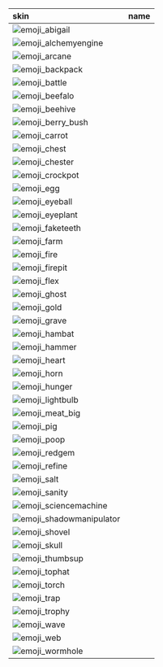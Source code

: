| skin                                                                                           |        name        |
| :--------------------------------------------------------------------------------------------- | :----------------: |
|![emoji_abigail](https://items.kleientertainment.com/images/DST/emoji_abigail/small)||
|![emoji_alchemyengine](https://items.kleientertainment.com/images/DST/emoji_alchemyengine/small)||
|![emoji_arcane](https://items.kleientertainment.com/images/DST/emoji_arcane/small)||
|![emoji_backpack](https://items.kleientertainment.com/images/DST/emoji_backpack/small)||
|![emoji_battle](https://items.kleientertainment.com/images/DST/emoji_battle/small)||
|![emoji_beefalo](https://items.kleientertainment.com/images/DST/emoji_beefalo/small)||
|![emoji_beehive](https://items.kleientertainment.com/images/DST/emoji_beehive/small)||
|![emoji_berry_bush](https://items.kleientertainment.com/images/DST/emoji_berry_bush/small)||
|![emoji_carrot](https://items.kleientertainment.com/images/DST/emoji_carrot/small)||
|![emoji_chest](https://items.kleientertainment.com/images/DST/emoji_chest/small)||
|![emoji_chester](https://items.kleientertainment.com/images/DST/emoji_chester/small)||
|![emoji_crockpot](https://items.kleientertainment.com/images/DST/emoji_crockpot/small)||
|![emoji_egg](https://items.kleientertainment.com/images/DST/emoji_egg/small)||
|![emoji_eyeball](https://items.kleientertainment.com/images/DST/emoji_eyeball/small)||
|![emoji_eyeplant](https://items.kleientertainment.com/images/DST/emoji_eyeplant/small)||
|![emoji_faketeeth](https://items.kleientertainment.com/images/DST/emoji_faketeeth/small)||
|![emoji_farm](https://items.kleientertainment.com/images/DST/emoji_farm/small)||
|![emoji_fire](https://items.kleientertainment.com/images/DST/emoji_fire/small)||
|![emoji_firepit](https://items.kleientertainment.com/images/DST/emoji_firepit/small)||
|![emoji_flex](https://items.kleientertainment.com/images/DST/emoji_flex/small)||
|![emoji_ghost](https://items.kleientertainment.com/images/DST/emoji_ghost/small)||
|![emoji_gold](https://items.kleientertainment.com/images/DST/emoji_gold/small)||
|![emoji_grave](https://items.kleientertainment.com/images/DST/emoji_grave/small)||
|![emoji_hambat](https://items.kleientertainment.com/images/DST/emoji_hambat/small)||
|![emoji_hammer](https://items.kleientertainment.com/images/DST/emoji_hammer/small)||
|![emoji_heart](https://items.kleientertainment.com/images/DST/emoji_heart/small)||
|![emoji_horn](https://items.kleientertainment.com/images/DST/emoji_horn/small)||
|![emoji_hunger](https://items.kleientertainment.com/images/DST/emoji_hunger/small)||
|![emoji_lightbulb](https://items.kleientertainment.com/images/DST/emoji_lightbulb/small)||
|![emoji_meat_big](https://items.kleientertainment.com/images/DST/emoji_meat_big/small)||
|![emoji_pig](https://items.kleientertainment.com/images/DST/emoji_pig/small)||
|![emoji_poop](https://items.kleientertainment.com/images/DST/emoji_poop/small)||
|![emoji_redgem](https://items.kleientertainment.com/images/DST/emoji_redgem/small)||
|![emoji_refine](https://items.kleientertainment.com/images/DST/emoji_refine/small)||
|![emoji_salt](https://items.kleientertainment.com/images/DST/emoji_salt/small)||
|![emoji_sanity](https://items.kleientertainment.com/images/DST/emoji_sanity/small)||
|![emoji_sciencemachine](https://items.kleientertainment.com/images/DST/emoji_sciencemachine/small)||
|![emoji_shadowmanipulator](https://items.kleientertainment.com/images/DST/emoji_shadowmanipulator/small)||
|![emoji_shovel](https://items.kleientertainment.com/images/DST/emoji_shovel/small)||
|![emoji_skull](https://items.kleientertainment.com/images/DST/emoji_skull/small)||
|![emoji_thumbsup](https://items.kleientertainment.com/images/DST/emoji_thumbsup/small)||
|![emoji_tophat](https://items.kleientertainment.com/images/DST/emoji_tophat/small)||
|![emoji_torch](https://items.kleientertainment.com/images/DST/emoji_torch/small)||
|![emoji_trap](https://items.kleientertainment.com/images/DST/emoji_trap/small)||
|![emoji_trophy](https://items.kleientertainment.com/images/DST/emoji_trophy/small)||
|![emoji_wave](https://items.kleientertainment.com/images/DST/emoji_wave/small)||
|![emoji_web](https://items.kleientertainment.com/images/DST/emoji_web/small)||
|![emoji_wormhole](https://items.kleientertainment.com/images/DST/emoji_wormhole/small)||